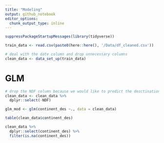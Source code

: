 ```yaml
---
title: "Modeling"
output: github_notebook
editor_options: 
  chunk_output_type: inline
---
```


```r
suppressPackageStartupMessages(library(tidyverse))
```

```r
train_data <- read.csv(paste0(here::here(), '/Data/df_cleaned.csv'))

# deal with the date column and drop unnecessary columns 
clean_data <- data_set_up(train_data)
```

# GLM
```r
# drop the NDF column because we would like to predict the desctinations on a continent basis 
clean_data <- clean_data %>% 
  dplyr::select(-NDF)

glm_mod <- glm(continent_des ~., data = clean_data)

table(clean_data$continent_des)

clean_data %>%
  dplyr::select(continent_des) %>% 
  filter(is.na(continent_des))
```



